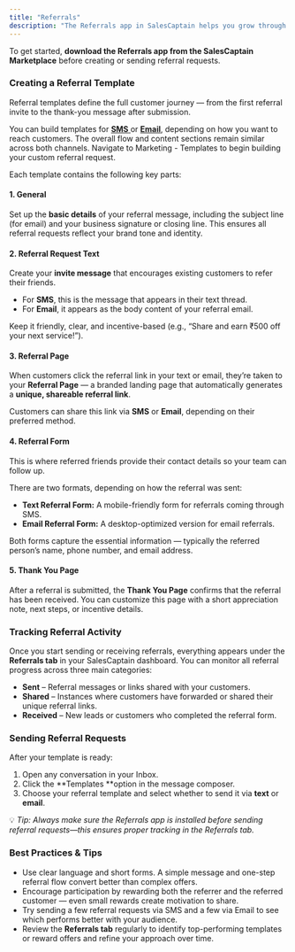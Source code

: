 ```yaml
---
title: "Referrals"
description: "The Referrals app in SalesCaptain helps you grow through word-of-mouth by turning satisfied customers into active promoters. You can create customizable referral templates for both text and email, share them directly from your Inbox, and track all activity in one place."
---
```


To get started, **download the Referrals app from the SalesCaptain Marketplace** before creating or sending referral requests.

### **Creating a Referral Template**

Referral templates define the full customer journey — from the first referral invite to the thank-you message after submission.

You can build templates for **<u>SMS</u>**<u> </u>or **<u>Email</u>**, depending on how you want to reach customers. The overall flow and content sections remain similar across both channels. Navigate to Marketing - Templates to begin building your custom referral request. 

Each template contains the following key parts:

#### **1. General**

Set up the **basic details** of your referral message, including the subject line (for email) and your business signature or closing line. This ensures all referral requests reflect your brand tone and identity.

#### **2. Referral Request Text**

Create your **invite message** that encourages existing customers to refer their friends.

- For **SMS**, this is the message that appears in their text thread.
- For **Email**, it appears as the body content of your referral email.

Keep it friendly, clear, and incentive-based (e.g., “Share and earn ₹500 off your next service!”).

#### **3. Referral Page**

When customers click the referral link in your text or email, they’re taken to your **Referral Page** — a branded landing page that automatically generates a **unique, shareable referral link**.

Customers can share this link via **SMS** or **Email**, depending on their preferred method.

#### **4. Referral Form**

This is where referred friends provide their contact details so your team can follow up.

There are two formats, depending on how the referral was sent:

- **Text Referral Form:** A mobile-friendly form for referrals coming through SMS.
- **Email Referral Form:** A desktop-optimized version for email referrals.

Both forms capture the essential information — typically the referred person’s name, phone number, and email address.

#### **5. Thank You Page**

After a referral is submitted, the **Thank You Page** confirms that the referral has been received. You can customize this page with a short appreciation note, next steps, or incentive details.

### **Tracking Referral Activity**

Once you start sending or receiving referrals, everything appears under the **Referrals tab** in your SalesCaptain dashboard. You can monitor all referral progress across three main categories:

- **Sent** – Referral messages or links shared with your customers.
- **Shared** – Instances where customers have forwarded or shared their unique referral links.
- **Received** – New leads or customers who completed the referral form.

### **Sending Referral Requests**

After your template is ready:

1. Open any conversation in your Inbox.
2. Click the \*\*Templates \*\*option in the message composer.
3. Choose your referral template and select whether to send it via **text** or **email**.

💡 _Tip: Always make sure the Referrals app is installed before sending referral requests—this ensures proper tracking in the Referrals tab._

### **Best Practices & Tips**

- Use clear language and short forms. A simple message and one-step referral flow convert better than complex offers.
- Encourage participation by rewarding both the referrer and the referred customer — even small rewards create motivation to share.
- Try sending a few referral requests via SMS and a few via Email to see which performs better with your audience.
- Review the **Referrals tab** regularly to identify top-performing templates or reward offers and refine your approach over time.